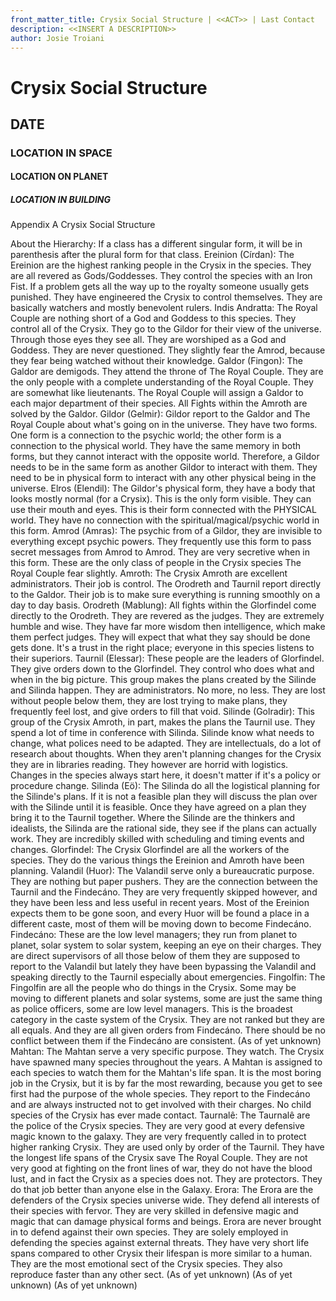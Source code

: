 ```yaml
---
front_matter_title: Crysix Social Structure | <<ACT>> | Last Contact
description: <<INSERT A DESCRIPTION>>
author: Josie Troiani
---
```

# Crysix Social Structure

## DATE

### LOCATION IN SPACE

#### LOCATION ON PLANET

##### LOCATION IN BUILDING

Appendix A
Crysix Social Structure

About the Hierarchy: If a class has a different singular form, it will be in parenthesis after the plural form for that class.
Ereinion (Círdan): The Ereinion are the highest ranking people in the Crysix in the species. They are all revered as Gods/Goddesses. They control the species with an Iron Fist. If a problem gets all the way up to the royalty someone usually gets punished. They have engineered the Crysix to control themselves. They are basically watchers and mostly benevolent rulers.
Indis Andratta: The Royal Couple are nothing short of a God and Goddess to this species. They control all of the Crysix. They go to the Gildor for their view of the universe. Through those eyes they see all. They are worshiped as a God and Goddess. They are never questioned. They slightly fear the Amrod, because they fear being watched without their knowledge.
Galdor (Fingon): The Galdor are demigods. They attend the throne of The Royal Couple. They are the only people with a complete understanding of the Royal Couple. They are somewhat like lieutenants. The Royal Couple will assign a Galdor to each major department of their species. All Fights within the Amroth are solved by the Galdor.
Gildor (Gelmir): Gildor report to the Galdor and The Royal Couple about what's going on in the universe. They have two forms. One form is a connection to the psychic world; the other form is a connection to the physical world. They have the same memory in both forms, but they cannot interact with the opposite world. Therefore, a Gildor needs to be in the same form as another Gildor to interact with them. They need to be in physical form to interact with any other physical being in the universe.
Elros (Elendil): The Gildor's physical form, they have a body that looks mostly normal (for a Crysix). This is the only form visible. They can use their mouth and eyes. This is their form connected with the PHYSICAL world. They have no connection with the spiritual/magical/psychic world in this form.
Amrod (Amras): The psychic from of a Gildor, they are invisible to everything except psychic powers. They frequently use this form to pass secret messages from Amrod to Amrod. They are very secretive when in this form. These are the only class of people in the Crysix species The Royal Couple fear slightly.
Amroth: The Crysix Amroth are excellent administrators. Their job is control. The Orodreth and Taurnil report directly to the Galdor. Their job is to make sure everything is running smoothly on a day to day basis.
Orodreth (Mablung): All fights within the Glorfindel come directly to the Orodreth. They are revered as the judges. They are extremely humble and wise. They have far more wisdom then intelligence, which make them perfect judges. They will expect that what they say should be done gets done. It's a trust in the right place; everyone in this species listens to their superiors.
Taurnil (Elessar): These people are the leaders of Glorfindel. They give orders down to the Glorfindel. They control who does what and when in the big picture. This group makes the plans created by the Silinde and Silinda happen. They are administrators. No more, no less. They are lost without people below them, they are lost trying to make plans, they frequently feel lost, and give orders to fill that void.
Silinde (Golradir): This group of the Crysix Amroth, in part, makes the plans the Taurnil use. They spend a lot of time in conference with Silinda. Silinde know what needs to change, what polices need to be adapted. They are intellectuals, do a lot of research about thoughts. When they aren't planning changes for the Crysix they are in libraries reading. They however are horrid with logistics. Changes in the species always start here, it doesn't matter if it's a policy or procedure change.
Silinda (Eö): The Silinda do all the logistical planning for the Silinde's plans. If it is not a feasible plan they will discuss the plan over with the Silinde until it is feasible. Once they have agreed on a plan they bring it to the Taurnil together. Where the Silinde are the thinkers and idealists, the Silinda are the rational side, they see if the plans can actually work. They are incredibly skilled with scheduling and timing events and changes.
Glorfindel: The Crysix Glorfindel are all the workers of the species. They do the various things the Ereinion and Amroth have been planning.
Valandil (Huor): The Valandil serve only a bureaucratic purpose. They are nothing but paper pushers. They are the connection between the Taurnil and the Findecáno. They are very frequently skipped however, and they have been less and less useful in recent years. Most of the Ereinion expects them to be gone soon, and every Huor will be found a place in a different caste, most of them will be moving down to become Findecáno.
Findecáno: These are the low level managers; they run from planet to planet, solar system to solar system, keeping an eye on their charges. They are direct supervisors of all those below of them they are supposed to report to the Valandil but lately they have been bypassing the Valandil and speaking directly to the Taurnil especially about emergencies.
Fingolfin: The Fingolfin are all the people who do things in the Crysix. Some may be moving to different planets and solar systems, some are just the same thing as police officers, some are low level managers. This is the broadest category in the caste system of the Crysix. They are not ranked but they are all equals. And they are all given orders from Findecáno. There should be no conflict between them if the Findecáno are consistent.
(As of yet unknown)
Mahtan: The Mahtan serve a very specific purpose. They watch. The Crysix have spawned many species throughout the years. A Mahtan is assigned to each species to watch them for the Mahtan's life span. It is the most boring job in the Crysix, but it is by far the most rewarding, because you get to see first had the purpose of the whole species. They report to the Findecáno and are always instructed not to get involved with their charges. No child species of the Crysix has ever made contact.
Taurnalê: The Taurnalê are the police of the Crysix species. They are very good at every defensive magic known to the galaxy. They are very frequently called in to protect higher ranking Crysix. They are used only by order of the Taurnil. They have the longest life spans of the Crysix save The Royal Couple. They are not very good at fighting on the front lines of war, they do not have the blood lust, and in fact the Crysix as a species does not. They are protectors. They do that job better than anyone else in the Galaxy.
Erora: The Erora are the defenders of the Crysix species universe wide. They defend all interests of their species with fervor. They are very skilled in defensive magic and magic that can damage physical forms and beings. Erora are never brought in to defend against their own species. They are solely employed in defending the species against external threats. They have very short life spans compared to other Crysix their lifespan is more similar to a human. They are the most emotional sect of the Crysix species. They also reproduce faster than any other sect.
(As of yet unknown)
(As of yet unknown)
(As of yet unknown)
